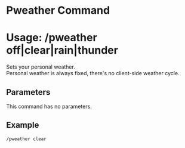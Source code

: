 # Pweather Command
# Usage: /pweather off|clear|rain|thunder
Sets your personal weather.  
Personal weather is always fixed, there's no client-side weather cycle.

## Parameters
This command has no parameters.

## Example
`/pweather clear`
